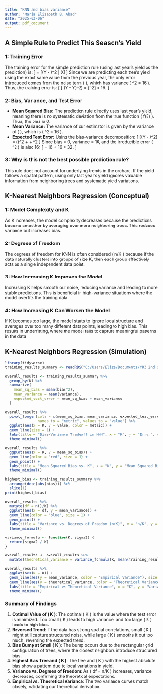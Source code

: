 ---
title: "KNN and bias variance"
author: "Maria Elizabeth B. Abad"
date: "2025-03-06"
output: pdf_document
---
## A Simple Rule to Predict This Season's Yield

### 1: Training Error
The training error for the simple prediction rule (using last year’s yield as the prediction) is:
\[
\text{Training Error} = \mathbb{E}[(Y - \hat{Y})^2 | X]
\]
Since we are predicting each tree’s yield using the exact same value from the previous year, the only error introduced comes from the noise term \( \epsilon \), which has variance \( \sigma^2 = 16 \). Thus, the training error is:
\[
\mathbb{E}[ (Y - Y)^2] = \mathbb{E}[\epsilon^2] = 16.
\]

### 2: Bias, Variance, and Test Error
- **Mean Squared Bias:** The prediction rule directly uses last year’s yield, meaning there is no systematic deviation from the true function \( f(E) \). Thus, the bias is 0.
- **Mean Variance:** The variance of our estimator is given by the variance of \( \epsilon \), which is \( \sigma^2 = 16 \).
- **Expected Test Error:**
Using the bias-variance decomposition:
\[
\mathbb{E}[(Y - \hat{Y})^2] = (\text{Bias})^2 + \text{Variance} + \sigma^2
\]
Since bias = 0, variance = 16, and the irreducible error \( \sigma^2 \) is also 16:
\[
\text{Test Error} = 16 + 16 = 32.
\]

### 3: Why is this not the best possible prediction rule?
This rule does not account for underlying trends in the orchard. If the yield follows a spatial pattern, using only last year’s yield ignores valuable information from neighboring trees and systematic yield variations.

## K-Nearest Neighbors Regression (Conceptual)

### 1: Model Complexity and K
As K increases, the model complexity decreases because the predictions become smoother by averaging over more neighboring trees. This reduces variance but increases bias.

### 2: Degrees of Freedom
The degrees of freedom for KNN is often considered \( n/K \) because if the data naturally clusters into groups of size K, then each group effectively acts as a single independent data point.

### 3: How Increasing K Improves the Model
Increasing K helps smooth out noise, reducing variance and leading to more stable predictions. This is beneficial in high-variance situations where the model overfits the training data.

### 4: How Increasing K Can Worsen the Model
If K becomes too large, the model starts to ignore local structure and averages over too many different data points, leading to high bias. This results in underfitting, where the model fails to capture meaningful patterns in the data

## K-Nearest Neighbors Regression (Simulation)

```r
library(tidyverse)
training_results_summary <- readRDS("C:/Users/Elize/Documents/YR3 2nd sem/DATA MINING/training_results_summary.rds")

overall_results <- training_results_summary %>%
  group_by(K) %>%
  summarize(
    mean_sq_bias = mean(bias^2),
    mean_variance = mean(variance),
    expected_test_error = mean_sq_bias + mean_variance
  )

overall_results %>%
  pivot_longer(cols = c(mean_sq_bias, mean_variance, expected_test_error), 
               names_to = "metric", values_to = "value") %>%
  ggplot(aes(x = K, y = value, color = metric)) +
  geom_line(size = 1) +
  labs(title = "Bias-Variance Tradeoff in KNN", x = "K", y = "Error", color = "Metric") +
  theme_minimal()

overall_results %>%
  ggplot(aes(x = K, y = mean_sq_bias)) +
  geom_line(color = "red", size = 1) +
  geom_point() +
  labs(title = "Mean Squared Bias vs. K", x = "K", y = "Mean Squared Bias") +
  theme_minimal()

highest_bias <- training_results_summary %>%
  arrange(desc(abs(bias))) %>%
  slice(1)
print(highest_bias)

overall_results %>%
  mutate(df = n()/K) %>%
  ggplot(aes(x = df, y = mean_variance)) +
  geom_line(color = "blue", size = 1) +
  geom_point() +
  labs(title = "Variance vs. Degrees of Freedom (n/K)", x = "n/K", y = "Variance") +
  theme_minimal()

variance_formula <- function(K, sigma2) {
  return(sigma2 / K)
}

overall_results <- overall_results %>%
  mutate(theoretical_variance = variance_formula(K, mean(training_results_summary$variance)))

overall_results %>%
  ggplot(aes(x = K)) +
  geom_line(aes(y = mean_variance, color = "Empirical Variance"), size = 1) +
  geom_line(aes(y = theoretical_variance, color = "Theoretical Variance"), linetype = "dashed", size = 1) +
  labs(title = "Empirical vs Theoretical Variance", x = "K", y = "Variance", color = "Legend") +
  theme_minimal()
```

### Summary of Findings
1. **Optimal Value of \( K \)**: The optimal \( K \) is the value where the test error is minimized. Too small \( K \) leads to high variance, and too large \( K \) leads to high bias.
2. **Reversed Trend**: If the data has strong spatial correlations, small \( K \) might still capture structured noise, while large \( K \) smooths it out too much, reversing the expected trend.
3. **Bias Bump at Small \( K \)**: The bump occurs due to the rectangular grid configuration of trees, where the closest neighbors introduce structured bias.
4. **Highest Bias Tree and \( K \)**: The tree and \( K \) with the highest absolute bias show a pattern due to local variations in yield.
5. **Variance vs. Degrees of Freedom**: As \( df = n/K \) increases, variance decreases, confirming the theoretical expectations.
6. **Empirical vs. Theoretical Variance**: The two variance curves match closely, validating our theoretical derivation.
